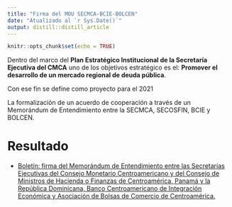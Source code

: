 ```yaml
---
title: "Firma del MOU SECMCA-BCIE-BOLCEN"
date: "Atualizado al `r Sys.Date()`"
output: distill::distill_article
---
```


```r
knitr::opts_chunk$set(echo = TRUE)
```

Dentro del marco del **Plan Estratégico Institucional de la Secretaría Ejecutiva del CMCA**  uno de los objetivos estratégico es el: **Promover el desarrollo de un mercado regional de deuda pública**. 
 
Con ese fin se define como proyecto para el 2021  

La formalización de un acuerdo de cooperación a través de un Memorándum de Entendimiento entre la SECMCA, SECOSFIN, BCIE y BOLCEN.


# Resultado


- [Boletín: firma del Memorándum de Entendimiento entre las Secretarías Ejecutivas del Consejo Monetario Centroamericano y del Consejo de Ministros de Hacienda o Finanzas de Centroamérica, Panamá y la República Dominicana, Banco Centroamericano de Integración Económica y Asociación de Bolsas de Comercio de Centroamérica.](http://www.secmca.org/wp-content/uploads/2021/05/Bolet%C3%ADn-de-Prensa-17-mayo-2021.pdf)

